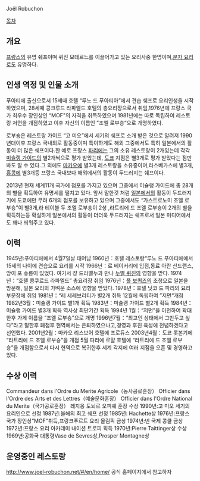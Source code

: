 Joël Robuchon

[[목차]]

== 개요 ==
[[프랑스]]의 유명 쉐프이며 퀴진 모데르느를 이끌어가고 있는 요리사중 한명이며,[[분자 요리]]로도 유명하다.

== 인생 역정 및 인물 소개 ==
푸아티에 출신으로서 15세때 호텔 “루노 드 푸아티아”에서 견습 쉐프로 요리인생을 시작하였으며, 28세때 콩크루드 라파엘드 호텔의 총요리장으로서 취임,1976년에 프랑스 국가 최우수 장인상인 “MOF"의 자격을 취득하였으며 1981년에는 따로 독립하여 레스토랑 저먼을 개점하였고 이후 자신의 이름인 ”조엘 로부숑“으로 개명하였다.

로부숑은  레스토랑 가이드 “고 미오”에서 세기의 쉐프로 소개 받은 것으로 알려져 1990년대이후 프랑스 국내외로 활동중이며 특이하게도 해외 그중에서도 특히 일본에서의 활동이 더 많은 쉐프이다.한 예로 프랑스 [[파리]]에는 그의 소유 레스토랑이 2개있는데 각각[[미슐랭 가이드]]의 별2개씩으로 평가 받았는데, [[도쿄]] 지점은 별3개로 평가 받았다는 점만 봐도 알 수 있다.그 외에도 [[마카오]]에 별3개 레스토랑을 소유중이며,라스베가스에 별3개,[[홍콩]]에 별3개등 프랑스 국내보다 해외에서의 활동이 두드러지는 쉐프이다.

2013년 현재 세계11개 국가에 점포를 가지고 있으며 그중에서 미슐랭 가이드에 총 28개의 별을 획득하여 유명세를 떨치고 있다. 앞서 말한것 처럼 [[일본]]에서의 활동이 두드러지기에 도쿄에만 무려 6개의 점포를 보유하고 있으며 그중에서도 “가스트로노미 조엘 로부숑”이 별3개,라 테이블 두 조엘 로부숑이 2성 ,라트리에 드 조엘 로부숑이 2개의 별을 획득하는등 확실하게 일본에서의 활동이 더더욱 두드러지는 쉐프로서 일본 미디어에서도 꽤나 띄워주고 있다.

== 이력 ==
1945년:푸아티에에서 4월7일날 태어남
1960년：호텔 레스토랑“루노 드 푸아티에에서 15세의 나이에 견습으로 요리를 시작
1966년：르 베이커리에 입점,동료 아란 산드랜스,앙이 포 슈롱이 있었다. 여기서 쟝 드라벨누과 만나 [[누벨 퀴진]]의 영향을 받다.
1974년：“호텔 콩쿠르드 라파엘드” 총요리장 취임
1976년：[[폴 보퀴즈]]의 초청으로 일본을 방문해, 일본 요리의 가벼운 소스에 영향을 받았다.  1978년：호텔 닛코 드 파리의 요리부문장에 취임 
1981년：“레 세레브리티가 별2개 취득 12월에 독립하여 ”저먼“개점 
1982년3월：미슐랭 가이드 별1개 획득
1983년：미슐랭 가이드 별2개 획득
1984년：미슐랭 가이드 별3개 획득 역사상 최단기간 획득
1994년 1월：“저먼”을 이전하여 확대한후 가게 이름을 “조엘 로부숑”으로 개명  
1996년7월：“최고인 상태에서 그만두고 싶다”라고 말한후 폐점후 현역에서는 은퇴하였으나고,경영과 후진 육성에 전념하겠다고 선언했다.
2001년2월：마카오 리스보어 호텔에 프로듀스
2003년4월：도쿄 롯본기에 “라트리에 드 조엘 로부숑”을 개점 5월 파리에 로얄 호텔에 “라트리에 드 조엘 로부숑”을 개점함으로서 다시 현역으로 복귀한후 세계 각지에 여러 지점을 오픈 및 경영하고 있다.

== 수상 이력 ==
Commandeur dans l'Ordre du Merite Agricole（농사공로훈장）
Officier dans l'Ordre des Arts et des Lettres（예술문화훈장）
Officier dans l'Ordre National du Merite（국가공로훈장）
레지옹 도뇌르 오피쉐 훈장 수상
1990년:고 미오 세기의 요리인으로 선정
1987년:올해의 최고 쉐프 선정 
1985년: Hachette상
1976년:프랑스 국가 장인상“MOF"취득,프랑크푸르트 요리 올림픽 금상
1974년:빈 국제 콩쿨 금상
1972년:프랑스 요리 아카데미 내이션 트로피 획득
1970년:Pierre Taittinger상 수상
1969년:공화국 대통령Vase de Sevres상,Prosper Montagne상

== 운영중인 레스토랑 ==
http://www.joel-robuchon.net/#/en/home/
공식 홈페이지에서 참고하자 


